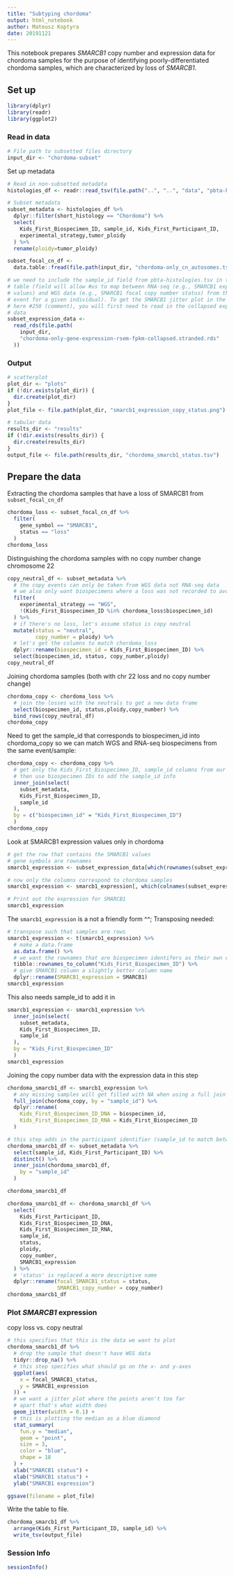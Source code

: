 ```yaml
---
title: "Subtyping chordoma"
output: html_notebook
author: Mateusz Koptyra 
date: 20191121
---
```


This notebook prepares _SMARCB1_ copy number and expression data for chordoma samples for the purpose of identifying poorly-differentiated chordoma samples, which are characterized by loss of _SMARCB1_.

## Set up

```r
library(dplyr)
library(readr)
library(ggplot2)
```

### Read in data

```r
# File path to subsetted files directory
input_dir <- "chordoma-subset"
```

Set up metadata

```r
# Read in non-subsetted metadata
histologies_df <- readr::read_tsv(file.path("..", "..", "data", "pbta-histologies.tsv"), guess_max = 10000)

# Subset metadata
subset_metadata <- histologies_df %>%
  dplyr::filter(short_histology == "Chordoma") %>%
  select(
    Kids_First_Biospecimen_ID, sample_id, Kids_First_Participant_ID,
    experimental_strategy,tumor_ploidy
  ) %>%
  rename(ploidy=tumor_ploidy)
```

```r
subset_focal_cn_df <-
  data.table::fread(file.path(input_dir, "chordoma-only_cn_autosomes.tsv.gz"))
```

```r
# we need to include the sample_id field from pbta-histologies.tsv in the final
# table (field will allow #us to map between RNA-seq (e.g., SMARCB1 expression
# values) and WGS data (e.g., SMARCB1 focal copy number status) from the same
# event for a given individual). To get the SMARCB1 jitter plot in the photo
# here #250 (comment), you will first need to read in the collapsed expression
# data
subset_expression_data <-
  read_rds(file.path(
    input_dir,
    "chordoma-only-gene-expression-rsem-fpkm-collapsed.stranded.rds"
  ))
```

### Output

```r
# scatterplot
plot_dir <- "plots"
if (!dir.exists(plot_dir)) {
  dir.create(plot_dir)
}
plot_file <- file.path(plot_dir, "smarcb1_expression_copy_status.png")

# tabular data
results_dir <- "results"
if (!dir.exists(results_dir)) {
  dir.create(results_dir)
}
output_file <- file.path(results_dir, "chordoma_smarcb1_status.tsv")
```

## Prepare the data

Extracting the chordoma samples that have a loss of SMARCB1 from `subset_focal_cn_df`

```r
chordoma_loss <- subset_focal_cn_df %>%
  filter(
    gene_symbol == "SMARCB1",
    status == "loss"
  )
chordoma_loss
```

Distinguishing the chordoma samples with no copy number change chromosome 22
```r
copy_neutral_df <- subset_metadata %>%
  # the copy events can only be taken from WGS data not RNA-seq data
  # we also only want biospecimens where a loss was not recorded to avoid duplicates
  filter(
    experimental_strategy == "WGS",
    !(Kids_First_Biospecimen_ID %in% chordoma_loss$biospecimen_id)
  ) %>%
  # if there's no loss, let's assume status is copy neutral
  mutate(status = "neutral",
         copy_number = ploidy) %>%
  # let's get the columns to match chordoma_loss
  dplyr::rename(biospecimen_id = Kids_First_Biospecimen_ID) %>%
  select(biospecimen_id, status, copy_number,ploidy)
copy_neutral_df
```

Joining chordoma samples (both with chr 22 loss and no copy number change)
```r
chordoma_copy <- chordoma_loss %>%
  # join the losses with the neutrals to get a new data frame
  select(biospecimen_id, status,ploidy,copy_number) %>%
  bind_rows(copy_neutral_df)
chordoma_copy
```

Need to get the sample_id that corresponds to biospecimen_id into chordoma_copy so we can match WGS and RNA-seq biospecimens from the same event/sample:
```r
chordoma_copy <- chordoma_copy %>%
  # get only the Kids_First_Biospecimen_ID, sample_id columns from our identifier data.frame
  # then use biospecimen IDs to add the sample_id info
  inner_join(select(
    subset_metadata,
    Kids_First_Biospecimen_ID,
    sample_id
  ),
  by = c("biospecimen_id" = "Kids_First_Biospecimen_ID")
  )
chordoma_copy
```

Look at SMARCB1 expression values only in chordoma

```r
# get the row that contains the SMARCB1 values
# gene symbols are rownames
smarcb1_expression <- subset_expression_data[which(rownames(subset_expression_data) == "SMARCB1"), ]
```

```r
# now only the columns correspond to chordoma samples
smarcb1_expression <- smarcb1_expression[, which(colnames(subset_expression_data) %in% subset_metadata$Kids_First_Biospecimen_ID) ]

# Print out the expression for SMARCB1
smarcb1_expression
```

The `smarcb1_expression` is a not a friendly form ^^; Transposing needed: 

```r
# transpose such that samples are rows
smarcb1_expression <- t(smarcb1_expression) %>%
  # make a data.frame
  as.data.frame() %>%
  # we want the rownames that are biospecimen identifers as their own column called Kids_First_Biospecimen_ID
  tibble::rownames_to_column("Kids_First_Biospecimen_ID") %>%
  # give SMARCB1 column a slightly better column name
  dplyr::rename(SMARCB1_expression = SMARCB1)
smarcb1_expression
```

This also needs sample_id to add it in
```r
smarcb1_expression <- smarcb1_expression %>%
  inner_join(select(
    subset_metadata,
    Kids_First_Biospecimen_ID,
    sample_id
  ),
  by = "Kids_First_Biospecimen_ID"
  )
smarcb1_expression
```

Joining the copy number data with the expression data in this step
```r
chordoma_smarcb1_df <- smarcb1_expression %>%
  # any missing samples will get filled with NA when using a full join
  full_join(chordoma_copy, by = "sample_id") %>%
  dplyr::rename(
    Kids_First_Biospecimen_ID_DNA = biospecimen_id,
    Kids_First_Biospecimen_ID_RNA = Kids_First_Biospecimen_ID
  )

# this step adds in the participant identifier (sample_id to match between the two data.frame)
chordoma_smarcb1_df <- subset_metadata %>%
  select(sample_id, Kids_First_Participant_ID) %>%
  distinct() %>%
  inner_join(chordoma_smarcb1_df,
    by = "sample_id"
  )

chordoma_smarcb1_df
```

```r
chordoma_smarcb1_df <- chordoma_smarcb1_df %>%
  select(
    Kids_First_Participant_ID,
    Kids_First_Biospecimen_ID_DNA,
    Kids_First_Biospecimen_ID_RNA,
    sample_id,
    status,
    ploidy,
    copy_number,
    SMARCB1_expression
  ) %>%
  # 'status' is replaced a more descriptive name
  dplyr::rename(focal_SMARCB1_status = status,
                SMARCB1_copy_number = copy_number)
chordoma_smarcb1_df
```

### Plot _SMARCB1_ expression

copy loss vs. copy neutral 

```r
# this specifies that this is the data we want to plot
chordoma_smarcb1_df %>%
  # drop the sample that doesn't have WGS data
  tidyr::drop_na() %>%
  # this step specifies what should go on the x- and y-axes
  ggplot(aes(
    x = focal_SMARCB1_status,
    y = SMARCB1_expression
  )) +
  # we want a jitter plot where the points aren't too far
  # apart that's what width does
  geom_jitter(width = 0.1) +
  # this is plotting the median as a blue diamond
  stat_summary(
    fun.y = "median",
    geom = "point",
    size = 3,
    color = "blue",
    shape = 18
  ) +
  xlab("SMARCB1 status") +
  xlab("SMARCB1 status") +
  ylab("SMARCB1 expression")
```

```r
ggsave(filename = plot_file)
```

Write the table to file.

```r
chordoma_smarcb1_df %>%
  arrange(Kids_First_Participant_ID, sample_id) %>%
  write_tsv(output_file)
```

### Session Info

```r
sessionInfo()
```
